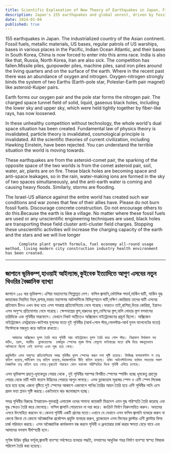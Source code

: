 ```yaml
---
title: Scientific Explanation of New Theory of Earthquakes in Japan, Fires in Hawaii Island, etc.
description: Japan's 155 earthquakes and global unrest, driven by fossil fuels and militarization, destabilize Earth's dual space, invalidating current scientific theories. Sustainable practices are crucial to restore balance and prevent further disasters.
date: 2024-01-04
published: true
---
```


155 earthquakes in Japan. The industrialized country of the Asian continent.
Fossil fuels, metallic materials, US bases, regular patrols of US warships, bases in various places in the Pacific, Indian Ocean Atlantic, and their bases in South Korea, China is now forced to enter into this arms race. India is also like that, Russia, North Korea, Iran are also sick. The competition has fallen.Missile piles, gunpowder piles, machine piles, sand iron piles around the living quarters and on the surface of the earth. Where in the recent past there was an abundance of oxygen and nitrogen. Oxygen-nitrogen strongly binds the system of two Earths (Earth-pole star, Polestar-Earth pair magnet) like asteroid-Kuiper pairs.

Earth forms our oxygen pair and the pole star forms the nitrogen pair. The charged space tunnel field of solid, liquid, gaseous black holes, including the lower sky and upper sky, which were held tightly together by fiber-like rays, has now loosened.

In these unhealthy competition without technology, the whole world's dual space situation has been created. Fundamental law of physics theory is invalidated, particle theory is invalidated, cosmological principle is invalidated. All the scientific theories of current civilization, including Hawking Einstein, have been rejected. You can understand the terrible situation the world is moving towards.

These earthquakes are from the asteroid-comet pair, the sparking of the opposite space of the two worlds is from the comet asteroid pair, soil, water, air, plants are on fire. These black holes are becoming space and anti-space leakages, so in the rain, water-making ions are formed in the sky of two spaces simultaneously, and the anti-earth water is coming and causing heavy floods. Similarly, storms are flooding.

The Israel-US alliance against the entire world has created such war conditions and war zones that few of their allies have. Please do not burn fossil fuels. Discourage concrete construction. Do not encourage others to do this.Because the earth is like a village. No matter where these fossil fuels are used or any unscientific engineering techniques are used, black holes are transporting these field cluster anti-cluster field charges. Stopping these unscientific activities will increase the charging capacity of the earth and the stars and we will live longer

          Complete plant growth formula, fuel economy all-round usage method, living modern city construction industry health environment has been created.

---

## জাপানে ভূমিকম্প,হাওয়াই আইল‍্যান্ড,কুইবেক ইত‍্যাদিতে আগুণ এসবের নতুন থিওরির বৈজ্ঞানিক ব‍্যাখ‍্যা

জাপানে ১৫৫ বার ভূমিকম্প।এশিয়া মহাদেশের শিল্পোন্নত দেশ।
ফসিল জ্বালানি,মেটালিক পদার্থ,মার্কিন ঘাটি, মার্কিন যুদ্ধ জাহাজের নিয়মিত টহল,প্রশান্ত,ভারত মহাসাগর আটলান্টিকে বিভিন্নস্হানে ঘাটি,দক্ষিণ কোরিয়ায় তাদের ঘাটি এসবের প্রতিবাদে চীনও এখন বাধ‍্য হয়ে এসব সমরাস্ত্র প্রতিযোগিতায় নেমে পরেছে।ভারতও তাই,রাশিয়া,উত্তর কোরিয়া, ইরানও এসব অসুস্হ প্রতিযোগায় নেমে পরেছে। ক্ষেপনাস্ত্রের স্তুপ,বারুদের স্তুপ,মেশিনের স্তুপ,বালি লোহার স্তুপ বসবাসের চারিদিকে এবং পৃথিবীর  সারফেসে। যেখানে নিকট অতীতেও অক্সিজেন নাইট্রোজেনের প্রাচূর্য ছিলো। অক্সিজেন নাইট্রোজেন এসট্ররয়েড-কাইপার যুগলের মতো দুই পৃথিবীর (আর্থ-পোল স্টার,পোলস্টার-আর্থ যুগল ম‍্যাগনেটের  মতো) সিস্টেমকে মজবুত করে আটকে রাখতো।

       আমাদের অক্সিজেন যুগল তৈরি করে পৃথিবী আর নাইট্রোজেন যুগল তৈরি করে পোল স্টার। নিম্নাকাশ উর্ধাকাশ সহ  কঠিন, তরল, বায়বীয়  ব্ল‍্যাকহোলের  চার্জযুক্ত স্পেসের সূরঙ্গ ফিল্ড যেগুলো ফাইবারের মতো রশ্মি দিয়ে মজবুতভাবে আটকানো ছিলো সেই ব‍্যবস্হা এখন লুজ হয়ে গেছে।

    প্রযুক্তিহীন এসব অসুস্হ‍্য প্রতিযোগিতায় সমগ্র পৃথিবীর যুগল স্পেসের করুন দশা সৃষ্টি হয়েছে। ফিজিক্স ফান্ডামেন্টাল ল তত্ব বাতিল হয়েছে,পার্টিকেল তত্ব বাতিল হয়েছে,মহাজাগতিক নীতি বাতিল হয়েছে। হকিং আইনস্টাইনসহ বর্তমান সভ‍্যতার সকল বৈজ্ঞানিক তত্ব বাতিল হয়ে গেছে।বুঝতেই পারছেন কোন ভয়ানক পরিস্হিতির দিকে পৃথিবী এগিয়ে চলেছে।

এসব ভূমিকম্প গ্রহাণু-ধূমকেতুর পেয়ার থেকে , দুই পৃথিবীর পরস্পর বিপরীত স্পেসের স্পার্কিং হচ্ছে ধূমকেতু গ্রহাণুর পেয়ার থেকে মাটি পানি বাতাস উদ্ভিদের পেয়ারে আগুন লাগছে। এসব ব্ল‍্যাকহোল সূরঙ্গের স্পেস ও এন্টি স্পেস লিকেজ হয়ে হয়ে হচ্ছে এজন‍্য বৃষ্টিতে দুই স্পেসের আকাশে  একযোগে পানির তৈরির আয়ন  তৈরি হয়ে এন্টি পৃথিবীর পানি এসে  প্রবল বন‍্যা প্লাবন সৃষ্টি করছে।একইভাবে ঝড় জলোচ্ছাস হচ্ছে।

সমগ্র পৃথিবীর বিরুদ্ধে ইসরায়েল-যুক্তরাষ্ট্র এলায়েন্স ওদের সামান‍্য কয়েকটি মিত্রদেশ  এমন যুদ্ধ পরিস্হতি তৈরি করেছে এবং যুদ্ধ ক্ষেত্রও তৈরি করে ফেলেছে। ফসিল জ্বালানি পোড়াবেন না দয়া করে। কংক্রিট নির্মাণ  নিরুৎসাহিত করুন।  অন‍্যদের এসবে উৎসাহিত করবেন না।কেননা পৃথিবী একটি গ্রামের মতো।এখানে যে যেখানে এসব ফসিল জ্বালানি ব‍্যবহার করুন না কেনো কিংবা যে কোনো অবৈজ্ঞানিক প্রকৌশল প্রযুক্তি ব‍্যবহার করুন, ব্ল‍্যাকহোল এসব ফিল্ডের ক্লাস্টার এন্টি ক্লাস্টার ফিল্ড চার্জ পরিবহন করছে।  এসব অবৈজ্ঞানিক কার্যকলাপ বন্ধ করলে পৃথিবী ও ধ্রুবতারার চার্জ করার ক্ষমতা বেড়ে যাবে এবং আমাদের বসবাস দীর্ঘস্হায়ী হবে।

পূর্ণাঙ্গ উদ্ভিদ বৃদ্ধির ফর্মূলা,জ্বালানী ব‍্যবস্হা সর্বক্ষেত্রে ব‍্যবহার পদ্ধতি, বসবাসের আধুনিক শহর নির্মাণ ব‍্যবস্হা স্বাস্হ‍্য বিষয়ক পরিবেশ তৈরি করা হয়েছে।
